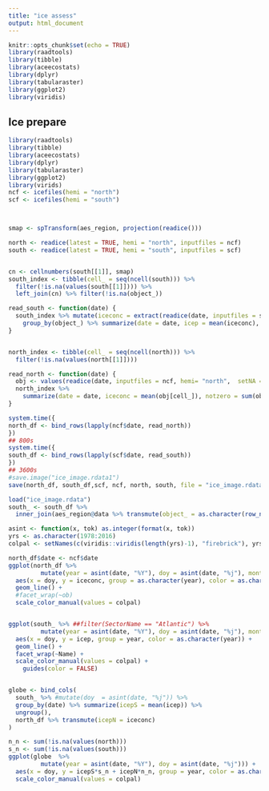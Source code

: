 ```yaml
---
title: "ice assess"
output: html_document
---
```


```r
knitr::opts_chunk$set(echo = TRUE)
library(raadtools)
library(tibble)
library(aceecostats)
library(dplyr)
library(tabularaster)
library(ggplot2)
library(viridis)
```

## Ice prepare

```r
library(raadtools)
library(tibble)
library(aceecostats)
library(dplyr)
library(tabularaster)
library(ggplot2)
library(virids)
ncf <- icefiles(hemi = "north")
scf <- icefiles(hemi = "south")



smap <- spTransform(aes_region, projection(readice()))

north <- readice(latest = TRUE, hemi = "north", inputfiles = ncf)
south <- readice(latest = TRUE, hemi = "south", inputfiles = scf)


cn <- cellnumbers(south[[1]], smap)
south_index <- tibble(cell_ = seq(ncell(south))) %>% 
  filter(!is.na(values(south[[1]]))) %>%  
  left_join(cn) %>% filter(!is.na(object_))

read_south <- function(date) {
  south_index %>% mutate(iceconc = extract(readice(date, inputfiles = scf, setNA = FALSE), cell_)[,1]) %>% 
    group_by(object_) %>% summarize(date = date, icep = mean(iceconc), notzero = sum(iceconc > 0))
}


north_index <- tibble(cell_ = seq(ncell(north))) %>% 
  filter(!is.na(values(north[[1]]))) 

read_north <- function(date) {
  obj <- values(readice(date, inputfiles = ncf, hemi= "north",  setNA = FALSE)[[1]])
  north_index %>% 
    summarize(date = date, iceconc = mean(obj[cell_]), notzero = sum(obj>0))
}

system.time({
north_df <- bind_rows(lapply(ncf$date, read_north))
})
## 800s
system.time({
south_df <- bind_rows(lapply(scf$date, read_south))
})
## 3600s
#save.image("ice_image.rdata1")
save(north_df, south_df,scf, ncf, north, south, file = "ice_image.rdata")

```

```r
load("ice_image.rdata")
south_ <- south_df %>% 
  inner_join(aes_region@data %>% transmute(object_ = as.character(row_number()), SectorName = SectorName, Name = Name) %>%  mutate(object_ = as.character(row_number())))

asint <- function(x, tok) as.integer(format(x, tok))
yrs <- as.character(1978:2016)
colpal <- setNames(c(viridis::viridis(length(yrs)-1), "firebrick"), yrs)

north_df$date <- ncf$date
ggplot(north_df %>% 
         mutate(year = asint(date, "%Y"), doy = asint(date, "%j"), month = asint(date, "%m"))) +
  aes(x = doy, y = iceconc, group = as.character(year), color = as.character(year)) + 
  geom_line() + 
  #facet_wrap(~ob)
  scale_color_manual(values = colpal)


ggplot(south_ %>% ##filter(SectorName == "Atlantic") %>% 
         mutate(year = asint(date, "%Y"), doy = asint(date, "%j"), month = asint(date, "%m"))) +
  aes(x = doy, y = icep, group = year, color = as.character(year)) + 
  geom_line() + 
  facet_wrap(~Name) + 
  scale_color_manual(values = colpal) + 
    guides(color = FALSE) 


globe <- bind_cols(
  south_ %>% #mutate(doy  = asint(date, "%j")) %>% 
  group_by(date) %>% summarize(icepS = mean(icep)) %>% 
  ungroup(), 
  north_df %>% transmute(icepN = iceconc)
)

n_n <- sum(!is.na(values(north)))
s_n <- sum(!is.na(values(south)))
ggplot(globe  %>% 
         mutate(year = asint(date, "%Y"), doy = asint(date, "%j"))) + 
  aes(x = doy, y = icepS*s_n + icepN*n_n, group = year, color = as.character(year)) + geom_line() +  
  scale_color_manual(values = colpal)


```